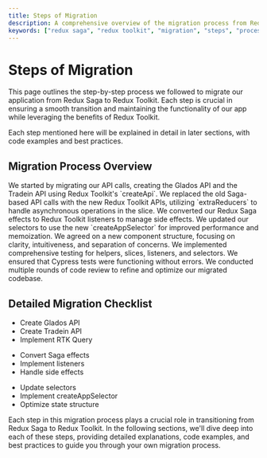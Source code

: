 ```yaml
---
title: Steps of Migration
description: A comprehensive overview of the migration process from Redux Saga to Redux Toolkit in the sails-vvl-device-details-app repository.
keywords: ["redux saga", "redux toolkit", "migration", "steps", "process"]
---
```


# Steps of Migration

This page outlines the step-by-step process we followed to migrate our application from Redux Saga to Redux Toolkit. Each step is crucial in ensuring a smooth transition and maintaining the functionality of our app while leveraging the benefits of Redux Toolkit.

<Note title="Detailed Explanations">
  Each step mentioned here will be explained in detail in later sections, with code examples and best practices.
</Note>

## Migration Process Overview

<Step>
  <StepItem title="API Migration">
    We started by migrating our API calls, creating the Glados API and the Tradein API using Redux Toolkit's `createApi`.
  </StepItem>
  <StepItem title="Implementing the APIs">
    We replaced the old Saga-based API calls with the new Redux Toolkit APIs, utilizing `extraReducers` to handle asynchronous operations in the slice.
  </StepItem>
  <StepItem title="Saga to Listeners Transformation">
    We converted our Redux Saga effects to Redux Toolkit listeners to manage side effects.
  </StepItem>
  <StepItem title="Selector Updates">
    We updated our selectors to use the new `createAppSelector` for improved performance and memoization.
  </StepItem>
  <StepItem title="Component Structure Refactoring">
    We agreed on a new component structure, focusing on clarity, intuitiveness, and separation of concerns.
  </StepItem>
  <StepItem title="Testing">
    We implemented comprehensive testing for helpers, slices, listeners, and selectors.
  </StepItem>
  <StepItem title="Integration Testing">
    We ensured that Cypress tests were functioning without errors.
  </StepItem>
  <StepItem title="Code Review and Iteration">
    We conducted multiple rounds of code review to refine and optimize our migrated codebase.
  </StepItem>
</Step>

## Detailed Migration Checklist

<CardGrid>
  <Card title="API Migration" icon="code" variant="small">
    <ul>
      <li>Create Glados API</li>
      <li>Create Tradein API</li>
      <li>Implement RTK Query</li>
    </ul>
  </Card>
  <Card title="Saga to Listeners" icon="arrowRightLeft" variant="small">
    <ul>
      <li>Convert Saga effects</li>
      <li>Implement listeners</li>
      <li>Handle side effects</li>
    </ul>
  </Card>
  <Card title="State Management" icon="layers" variant="small">
    <ul>
      <li>Update selectors</li>
      <li>Implement createAppSelector</li>
      <li>Optimize state structure</li>
    </ul>
  </Card>
</CardGrid>

Each step in this migration process plays a crucial role in transitioning from Redux Saga to Redux Toolkit. In the following sections, we'll dive deep into each of these steps, providing detailed explanations, code examples, and best practices to guide you through your own migration process.


